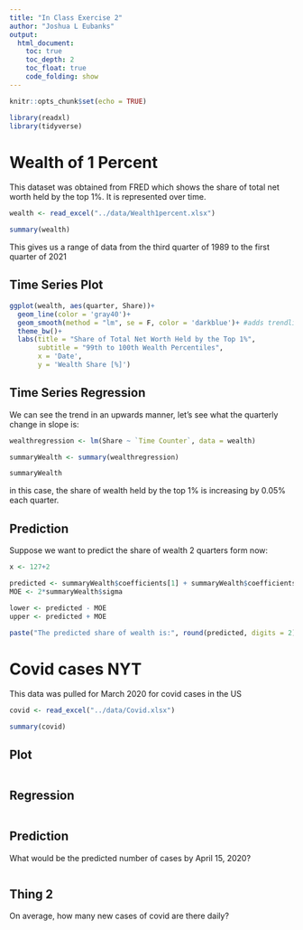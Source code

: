 ```yaml
---
title: "In Class Exercise 2"
author: "Joshua L Eubanks"
output: 
  html_document:
    toc: true
    toc_depth: 2
    toc_float: true
    code_folding: show
---
```


```r
knitr::opts_chunk$set(echo = TRUE)

library(readxl)
library(tidyverse)
```

# Wealth of 1 Percent

This dataset was obtained from FRED which shows the share of total net worth held by the top 1%. It is represented over time.

```r
wealth <- read_excel("../data/Wealth1percent.xlsx")

summary(wealth)
```

This gives us a range of data from the third quarter of 1989 to the first quarter of 2021

## Time Series Plot


```r
ggplot(wealth, aes(quarter, Share))+
  geom_line(color = 'gray40')+
  geom_smooth(method = "lm", se = F, color = 'darkblue')+ #adds trendline
  theme_bw()+
  labs(title = "Share of Total Net Worth Held by the Top 1%",
       subtitle = "99th to 100th Wealth Percentiles",
       x = 'Date',
       y = 'Wealth Share [%]')
```


## Time Series Regression

We can see the trend in an upwards manner, let's see what the quarterly change in slope is:

```r
wealthregression <- lm(Share ~ `Time Counter`, data = wealth)

summaryWealth <- summary(wealthregression)

summaryWealth
```

in this case, the share of wealth held by the top 1% is increasing by 0.05% each quarter.

## Prediction

Suppose we want to predict the share of wealth 2 quarters form now:

```r

x <- 127+2

predicted <- summaryWealth$coefficients[1] + summaryWealth$coefficients[2]*x 
MOE <- 2*summaryWealth$sigma

lower <- predicted - MOE
upper <- predicted + MOE

paste("The predicted share of wealth is:", round(predicted, digits = 2), "plus or minus the margin of error of", round(MOE, digits = 2))

```


# Covid cases NYT

This data was pulled for March 2020 for covid cases in the US

```r
covid <- read_excel("../data/Covid.xlsx")

summary(covid)
```

## Plot

```r

```

## Regression

```r

```


## Prediction

What would be the predicted number of cases by April 15, 2020?

```r

```

## Thing 2 

On average, how many new cases of covid are there daily?

```r


```

